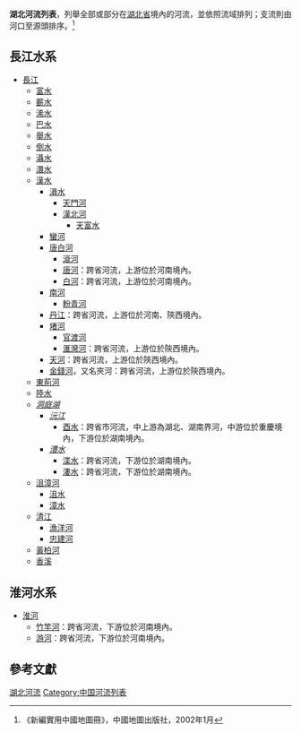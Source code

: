 '''湖北河流列表'''，列舉全部或部分在[[湖北省|湖北省]]境內的河流，並依照流域排列；支流則由河口至源頭排序。<ref>《新編實用中國地圖冊》，中國地圖出版社，2002年1月</ref>

==長江水系==
*[[長江|長江]]
**[[富水|富水]]
**[[蘄水_(河流)|蘄水]]
**[[浠水_(河流)|浠水]]
**[[巴水|巴水]]
**[[舉水|舉水]]
**[[倒水|倒水]]
**[[灄水|灄水]]
**[[澴水|澴水]]
**[[漢水|漢水]]
***[[溳水|溳水]]
****[[天門河|天門河]]
****[[漢北河|漢北河]]
*****[[天富水|天富水]]
***[[蠻河|蠻河]]
***[[唐白河|唐白河]]
****[[滾河|滾河]]
****[[唐河_(唐白河)|唐河]]：跨省河流，上游位於河南境內。
****[[白河_(唐白河)|白河]]：跨省河流，上游位於河南境內。
***[[南河_(漢水支流)|南河]]
****[[粉青河|粉青河]]
***[[丹江|丹江]]：跨省河流，上游位於河南、陝西境內。
***[[堵河|堵河]]
****[[官渡河|官渡河]]
****[[滙灣河|滙灣河]]：跨省河流，上游位於陝西境內。
***[[天河_(漢水)|天河]]：跨省河流，上游位於陝西境內。
***[[金錢河|金錢河]]，又名夾河：跨省河流，上游位於陝西境內。
**[[東荊河|東荊河]]
**[[陸水|陸水]]
**''[[洞庭湖|洞庭湖]]''
***''[[沅水|沅江]]''
****[[酉水_(沅水支流)|酉水]]：跨省市河流，中上游為湖北、湖南界河，中游位於重慶境內，下游位於湖南境內。
***''[[澧水|澧水]]''
****[[渫水|渫水]]：跨省河流，下游位於湖南境內。
****[[漊水|漊水]]：跨省河流，下游位於湖南境內。
**[[沮漳河|沮漳河]]
***[[沮水_(長江)|沮水]]
***[[漳水_(沮水)|漳水]]
**[[清江|清江]]
***[[漁洋河|漁洋河]]
***[[忠建河|忠建河]]
**[[黃柏河|黃柏河]]
**[[香溪|香溪]]

==淮河水系==
*[[淮河|淮河]]
**[[竹竿河|竹竿河]]：跨省河流，下游位於河南境內。
**[[游河|游河]]：跨省河流，下游位於河南境內。

==參考文獻==
{{reflist}}

[[Category:湖北河流|]]
[[Category:中国河流列表|Category:中国河流列表]]